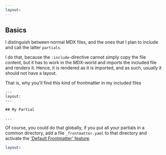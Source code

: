 ```yaml
---
layout:
---
```


## Basics

I distinguish between normal MDX files, and the ones that I plan to include and call the latter `partials`.

I do that, because the `:include`-directive cannot simply copy the file content, but it has to work in the MDX-world and imports the included file and renders it. Hence, it is rendered as it is imported, and as such, usually it should not have a layout.

That is, why you'll find this kind of frontmatter in my included files

```mdx
---
layout:
---

## My Partial

...
```

Of course, you could do that globally, if you put all your partials in a common directory, add a file `_frontmatter.yaml` to that directory and activate the ['Default Frontmatter' feature](/docs/#default-frontmatter).

```yaml
layout:
```
